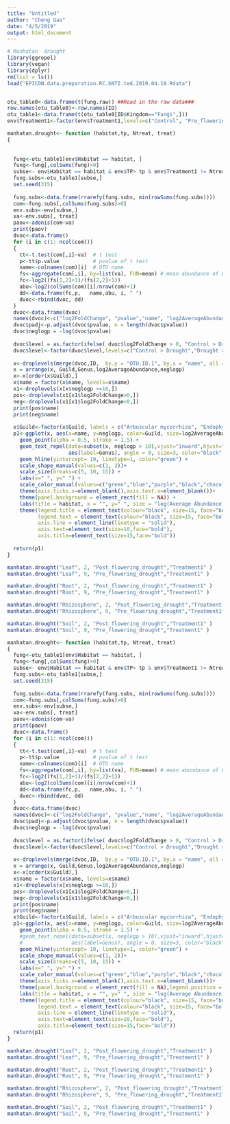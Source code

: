 ```yaml
---
title: "Untitled"
author: "Cheng Gao"
date: "4/5/2019"
output: html_document
---
```


```r
# Manhatan  drought
library(ggrepel)
library(vegan)
library(dplyr)
rm(list = ls())
load("EPICON.data.preparation.RC.bNTI.ted.2019.04.19.Rdata")


otu_table0<-data.frame(t(fung.raw)) ##Read in the raw data###
row.names(otu_table0)<-row.names(ID)
otu_table1<-data.frame(t(otu_table0[ID$Kingdom=="Fungi",]))
env$Treatment1<-factor(env$Treatment1,levels=c("Control", "Pre_flowering_drought", "Post_flowering_drought"))

manhatan.drought<- function (habitat,tp, Ntreat, treat)
{
  
  
  fung<-otu_table1[env$Habitat == habitat, ]
  fung<-fung[,colSums(fung)>0]
  subse<- env$Habitat == habitat & env$TP> tp & env$Treatment1 != Ntreat
  fung.subs<-otu_table1[subse,]
  set.seed(315)
  
  fung.subs<-data.frame(rrarefy(fung.subs, min(rowSums(fung.subs))))
  com<-fung.subs[,colSums(fung.subs)>0]
  env.subs<-env[subse,]
  va<-env.subs[, treat]
  paov<-adonis(com~va)
  print(paov)
  dvoc<-data.frame()
  for (i in c(1: ncol(com)))
  {
    tt<-t.test(com[,i]~va)  # t test
    p<-tt$p.value           # pvalue of t test
    name<-colnames(com)[i]  # OTU name
    fs<-aggregate(com[,i], by=list(va), FUN=mean) # mean abundance of OTU in two habitats
    fc<-log2((fs[1,2]+1)/(fs[2,2]+1))  
    abu<-log2(colSums(com)[i]/nrow(com)+1)
    dd<-data.frame(fc,p,   name,abu, i, " ")
    dvoc<-rbind(dvoc, dd)
  }
  dvoc<-data.frame(dvoc)
  names(dvoc)<-c("log2FoldChange", "pvalue","name", "log2AverageAbundance", "order", "Group")
  dvoc$padj<-p.adjust(dvoc$pvalue, n = length(dvoc$pvalue))
  dvoc$neglogp = -log(dvoc$pvalue)
  
  dvoc$level = as.factor(ifelse( dvoc$log2FoldChange > 0, "Control > Drought", "Drought > Control"))
  dvoc$level<-factor(dvoc$level,levels=c("Control > Drought","Drought > Control"))
  
  x<-droplevels(merge(dvoc,ID,  by.y = "OTU.ID.1", by.x = "name", all = FALSE))
  x = arrange(x, Guild,Genus,log2AverageAbundance,neglogp)
  x<-x[order(x$Guild),]
  x$name = factor(x$name, levels=x$name) 
  x1<-droplevels(x[x$neglogp >=10,])
  pos<-droplevels(x1[x1$log2FoldChange>0,])
  neg<-droplevels(x1[x1$log2FoldChange<0,])
  print(pos$name)
  print(neg$name)
  
  x$Guild<-factor(x$Guild, labels = c("Arbuscular mycorrhiza", "Endophyte", "Plant pathogen", "Plant pathogen (Yeast)", "Saprotroph", "Saprotroph (Yeast)", "Others"))
  p1<-ggplot(x, aes(x=name, y=neglogp, color=Guild, size=log2AverageAbundance, shape=level)) +
    geom_point(alpha = 0.5, stroke = 1.5) + 
    geom_text_repel(data=subset(x, neglogp > 10),vjust="inward",hjust="inward", 
                    aes(label=Genus), angle = 0, size=3, color="black",fontface= "bold")+
    geom_hline(yintercept= 10, linetype=1, color="green") +
    scale_shape_manual(values=c(1, 2))+
    scale_size(breaks=c(5, 10, 15)) +
    labs(x=" ", y=" ") + 
    scale_color_manual(values=c("green","blue","purple","black","chocolate", "red","grey"))+
    theme(axis.ticks.x=element_blank(),axis.text.x=element_blank())+
    theme(panel.background = element_rect(fill = NA)) + 
    labs(title = habitat, x = "", y=" ", size = "log(Average Abundance)", shape = "Drought effect") +
    theme(legend.title = element_text(colour="black", size=15, face="bold"),
          legend.text = element_text(colour="black", size=15, face="bold"),
          axis.line = element_line(linetype = "solid"),
          axis.text=element_text(size=10,face="bold"),
          axis.title=element_text(size=15,face="bold"))
  
  return(p1)
}

manhatan.drought("Leaf", 2, "Post_flowering_drought","Treatment1" )
manhatan.drought("Leaf", 9, "Pre_flowering_drought","Treatment1" )

manhatan.drought("Root", 2, "Post_flowering_drought","Treatment1" )
manhatan.drought("Root", 9, "Pre_flowering_drought","Treatment1" )

manhatan.drought("Rhizosphere", 2, "Post_flowering_drought","Treatment1" )
manhatan.drought("Rhizosphere", 9, "Pre_flowering_drought","Treatment1" )

manhatan.drought("Soil", 2, "Post_flowering_drought","Treatment1" )
manhatan.drought("Soil", 9, "Pre_flowering_drought","Treatment1" )


```

```r
manhatan.drought<- function (habitat,tp, Ntreat, treat)
{
  fung<-otu_table1[env$Habitat == habitat, ]
  fung<-fung[,colSums(fung)>0]
  subse<- env$Habitat == habitat & env$TP> tp & env$Treatment1 != Ntreat
  fung.subs<-otu_table1[subse,]
  set.seed(315)
  
  fung.subs<-data.frame(rrarefy(fung.subs, min(rowSums(fung.subs))))
  com<-fung.subs[,colSums(fung.subs)>0]
  env.subs<-env[subse,]
  va<-env.subs[, treat]
  paov<-adonis(com~va)
  print(paov)
  dvoc<-data.frame()
  for (i in c(1: ncol(com)))
  {
    tt<-t.test(com[,i]~va)  # t test
    p<-tt$p.value           # pvalue of t test
    name<-colnames(com)[i]  # OTU name
    fs<-aggregate(com[,i], by=list(va), FUN=mean) # mean abundance of OTU in two habitats
    fc<-log2((fs[1,2]+1)/(fs[2,2]+1))  
    abu<-log2(colSums(com)[i]/nrow(com)+1)
    dd<-data.frame(fc,p,   name,abu, i, " ")
    dvoc<-rbind(dvoc, dd)
  }
  dvoc<-data.frame(dvoc)
  names(dvoc)<-c("log2FoldChange", "pvalue","name", "log2AverageAbundance", "order", "Group")
  dvoc$padj<-p.adjust(dvoc$pvalue, n = length(dvoc$pvalue))
  dvoc$neglogp = -log(dvoc$pvalue)
  
  dvoc$level = as.factor(ifelse( dvoc$log2FoldChange > 0, "Control > Drought", "Drought > Control"))
  dvoc$level<-factor(dvoc$level,levels=c("Control > Drought","Drought > Control"))
  
  x<-droplevels(merge(dvoc,ID,  by.y = "OTU.ID.1", by.x = "name", all = FALSE))
  x = arrange(x, Guild,Genus,log2AverageAbundance,neglogp)
  x<-x[order(x$Guild),]
  x$name = factor(x$name, levels=x$name) 
  x1<-droplevels(x[x$neglogp >=10,])
  pos<-droplevels(x1[x1$log2FoldChange>0,])
  neg<-droplevels(x1[x1$log2FoldChange<0,])
  print(pos$name)
  print(neg$name)
  x$Guild<-factor(x$Guild, labels = c("Arbuscular mycorrhiza", "Endophyte", "Plant pathogen", "Plant pathogen (Yeast)", "Saprotroph", "Saprotroph (Yeast)", "Others"))
  p1<-ggplot(x, aes(x=name, y=neglogp, color=Guild, size=log2AverageAbundance, shape=level)) +
    geom_point(alpha = 0.5, stroke = 1.5) + 
    #geom_text_repel(data=subset(x, neglogp > 10),vjust="inward",hjust="inward", 
    #                aes(label=Genus), angle = 0, size=3, color="black",fontface= "bold")+
    geom_hline(yintercept= 10, linetype=1, color="green") +
    scale_shape_manual(values=c(1, 2))+
    scale_size(breaks=c(5, 10, 15)) +
    labs(x=" ", y=" ") + 
    scale_color_manual(values=c("green","blue","purple","black","chocolate", "red","grey"))+
    theme(axis.ticks.x=element_blank(),axis.text.x=element_blank())+
    theme(panel.background = element_rect(fill = NA),legend.position = "none") + 
    labs(title = habitat, x = "", y=" ", size = "log(Average Abundance)", shape = "Drought effect") +
    theme(legend.title = element_text(colour="black", size=15, face="bold"),
          legend.text = element_text(colour="black", size=15, face="bold"),
          axis.line = element_line(linetype = "solid"),
          axis.text=element_text(size=10,face="bold"),
          axis.title=element_text(size=15,face="bold"))
  return(p1)
}

manhatan.drought("Leaf", 2, "Post_flowering_drought","Treatment1" )
manhatan.drought("Leaf", 9, "Pre_flowering_drought","Treatment1" )

manhatan.drought("Root", 2, "Post_flowering_drought","Treatment1" )
manhatan.drought("Root", 9, "Pre_flowering_drought","Treatment1" )

manhatan.drought("Rhizosphere", 2, "Post_flowering_drought","Treatment1" )
manhatan.drought("Rhizosphere", 9, "Pre_flowering_drought","Treatment1" )

manhatan.drought("Soil", 2, "Post_flowering_drought","Treatment1" )
manhatan.drought("Soil", 9, "Pre_flowering_drought","Treatment1" )


```

